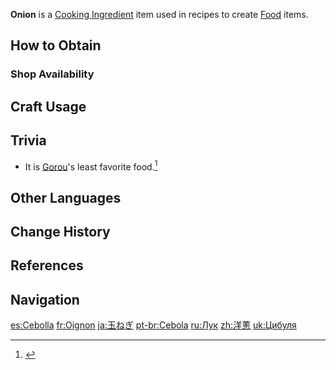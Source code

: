 {{Item Infobox
|id           = 100076
|image        = Item Onion.png
|type         = Cooking Ingredients
|invCategory  = Materials
|description  = A spherical vegetable. As vengeance for cutting it, it will make you cry, no matter how brave you are.
|source1      = {{Sold By}}
}}
'''Onion''' is a [[Cooking Ingredient]] item used in recipes to create [[Food]] items.

==How to Obtain==
===Shop Availability===
{{Shop Availability}}

==Craft Usage==
{{Craft Usage}}

==Trivia==
* It is [[Gorou]]'s least favorite food.<ref>{{Ref/VO|Gorou|Least Favorite Food}}</ref>

==Other Languages==
{{Other Languages
|default_hidden = 1
|en      = Onion
|zhs     = 洋葱
|zhs_rm  = Yángcōng
|zht     = 洋蔥
|zht_rm  = Yángcōng
|ja      = 玉ねぎ
|ja_rm   = Tamanegi
|ko      = {{tt|양|洋}}파
|ko_rm   = Yangpa
|es      = Cebolla
|fr      = Oignon
|ru      = Лук
|th      = Onion
|vi      = Hành Tây
|de      = Zwiebel
|id      = Onion
|pt      = Cebola
|tr      = Soğan
|it      = Cipolla
}}

==Change History==
{{Change History|1.0}}

==References==
{{Reflist}}

==Navigation==
{{Material Navbox|type=Crafting Materials}}

[[es:Cebolla]]
[[fr:Oignon]]
[[ja:玉ねぎ]]
[[pt-br:Cebola]]
[[ru:Лук]]
[[zh:洋蔥]]
[[uk:Цибуля]]